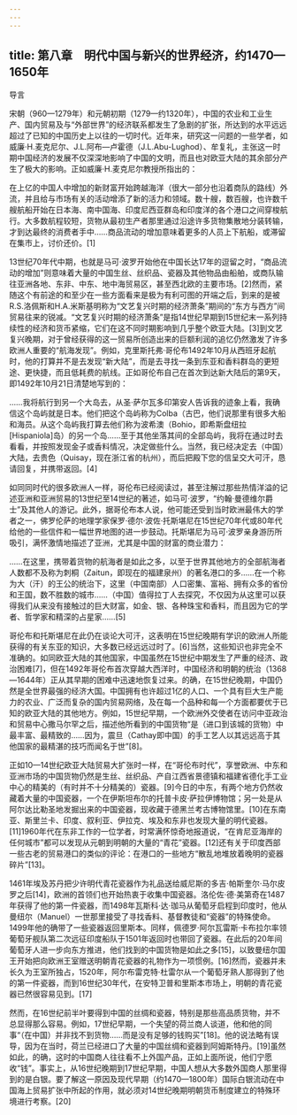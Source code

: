 ```yaml
---
---
---
```

title: 第八章　明代中国与新兴的世界经济，约1470—1650年
---







导言

宋朝（960—1279年）和元朝初期（1279—约1320年），中国的农业和工业生产、国内贸易及与“外部世界”的经济联系都发生了急剧的扩张，所达到的水平远远超过了已知的中国历史上以往的一切时代。近年来，研究这一问题的一些学者，如威廉·H.麦克尼尔、J.L.阿布—卢霍德（J.L.Abu-Lughod）、牟复礼，主张这一时期中国经济的发展不仅深深地影响了中国的文明，而且也对欧亚大陆的其余部分产生了极大的影响。正如威廉·H.麦克尼尔教授所指出的：

在上亿的中国人中增加的新财富开始跨越海洋（很大一部分也沿着商队的路线）外流，并且给与市场有关的活动增添了新的活力和领域。数十艘，数百艘，也许数千艘航船开始在日本海、南中国海、印度尼西亚群岛和印度洋的各个港口之间穿梭航行。大多数航程较短，货物从最初生产者那里通过沿途许多货物集散地分装转输，才到达最终的消费者手中……商品流动的增加意味着更多的人员上下航船，或滞留在集市上，讨价还价。[1]



13世纪70年代中期，也就是马可·波罗开始他在中国长达17年的逗留之时，“商品流动的增加”则意味着大量的中国生丝、丝织品、瓷器及其他物品由船舶，或商队输往亚洲各地、东非、中东、地中海贸易区，甚至西北欧的主要市场。[2]然而，紧随这个有前途的和至少在一些方面看来是极为有利可图的开端之后，到来的是被R.S.洛佩斯和H.A.米斯基明称为“文艺复兴时期的经济萧条”期间的“东方与西方”间贸易往来的锐减。“文艺复兴时期的经济萧条”是指14世纪早期到15世纪末一系列持续性的经济和货币紧缩，它们在这不同时期影响到几乎整个欧亚大陆。[3]到文艺复兴晚期，对于曾经获得的这一贸易所创造出来的巨额利润的追忆仍然激发了许多欧洲人重要的“航海发现”。例如，克里斯托弗·哥伦布1492年10月从西班牙起航时，他的打算并不是去发现“新大陆”，而是去寻找一条到东亚和香料群岛的更短途、更快捷，而且低耗费的航线。正如哥伦布自己在首次到达新大陆后的第9天，即1492年10月21日清楚地写到的：

……我将航行到另一个大岛去，从圣·萨尔瓦多印第安人告诉我的迹象上看，我确信这个岛屿就是日本。他们把这个岛屿称为Colba（古巴，他们说那里有很多大船和海员。从这个岛屿我打算去他们称为波希澳（Bohio，即希斯盘纽拉[Hispaniola]岛）的另一个岛……至于其他坐落其间的全部岛屿，我将在通过时去看看，并按照发现金子或香料情况，决定做些什么。当然，我已经决定去（中国）大陆，去贵色（Quisay，现在浙江省的杭州），而后把殿下您的信呈交大可汗，恳请回复，并携带返回。[4]



如同同时代的很多欧洲人一样，哥伦布已经阅读过，甚至注解过那些热情洋溢的记述亚洲和亚洲贸易的13世纪至14世纪的著述，如马可·波罗，“约翰·曼德维尔爵士”及其他人的游记。此外，据哥伦布本人说，他可能还受到当时欧洲最伟大的学者之一，佛罗伦萨的地理学家保罗·德尔·波佐·托斯堪尼在15世纪70年代或80年代给他的一些信件和一幅世界地图的进一步鼓动。托斯堪尼为马可·波罗亲身游历所吸引，满怀激情地描述了亚洲，尤其是中国的财富的商业潜力：

……在这里，携带着货物的航海者是如此之多，以至于世界其他地方的全部航海者人数都不及称为刺桐（Zaitun，即现在的福建泉州）的著名港口的多……在一个称为大（汗）的王公的统治下，这里（中国南部）人口密集、富裕、拥有众多的省份和王国，数不胜数的城市……（中国）值得拉丁人去探究，不仅因为从这里可以获得我们从来没有接触过的巨大财富，如金、银、各种珠宝和香料，而且因为它的学者、哲学家和精深的占星家……[5]



哥伦布和托斯堪尼在此仍在谈论大可汗，这表明在15世纪晚期有学识的欧洲人所能获得的有关东亚的知识，大多数已经远远过时了。[6]当然，这些知识也非完全不准确的。如同欧亚大陆的其他国家，中国虽然在15世纪中期发生了严重的经济、政治困难[7]，但在1492年哥伦布首次穿越大西洋时，中国经济和明朝的统治（1368—1644年）正从其早期的困难中迅速地恢复过来。的确，在15世纪晚期，中国仍然是全世界最强的经济大国。中国拥有也许超过1亿的人口、一个具有巨大生产能力的农业、广泛而复杂的国内贸易网络，及在每一个品种和每一个方面都要优于已知的欧亚大陆的其他地方。例如，15世纪早期，一个欧洲外交使者在访问中亚政治和贸易中心撒马尔罕之后，描述他所看到的中国货物“是（进口到该城的货物）中最丰富、最精致的……因为，震旦（Cathay即中国）的手工艺人以其远远高于其他国家的最精湛的技巧而闻名于世”[8]。

正如10—14世纪欧亚大陆贸易大扩张时一样，在“哥伦布时代”，享誉欧洲、中东和亚洲市场的中国货物仍然是生丝、丝织品、产自江西省景德镇和福建省德化手工业中心的精美的（有时并不十分精美的）瓷器。[9]今日的中东，有两个地方仍然收藏着大量的中国瓷器，一个在伊斯坦布尔的托普卡皮·萨拉伊博物馆；另一处是从阿尔达比勒圣地发掘出来的中国瓷器，现收藏于德黑兰考古博物馆里。[10]在东南亚、斯里兰卡、印度、叙利亚、伊拉克、埃及和东非也发现大量的明代瓷器。[11]1960年代在东非工作的一位学者，时常满怀惊奇地报道说，“在肯尼亚海岸的任何城市”都可以发现从元朝到明朝的大量的“青花”瓷器。[12]还有关于印度西部一些古老的贸易港口的类似的评论：在港口的一些地方“散乱地堆放着晚明的瓷器碎片”[13]。

1461年埃及苏丹把少许明代青花瓷器作为礼品送给威尼斯的多吉·帕斯奎尔·马尔皮罗之后[14]，欧洲的首领们也开始热衷于收集中国瓷器。洛伦佐·德·美第奇在1487年获得了他的第一件瓷器，而1498年瓦斯科·达·珈马从葡萄牙启程到印度时，他从曼纽尔（Manuel）一世那里接受了寻找香料、基督教徒和“瓷器”的特殊使命。1499年他的确带了一些瓷器返回里斯本。同样，佩德罗·阿尔瓦雷斯·卡布拉尔率领葡萄牙舰队第二次远征印度船队于1501年返回时也带回了瓷器。在此后的20年间葡萄牙人进一步向东方推进，他们找到的中国货物是如此之多[15]，以致曼纽尔国王开始把向欧洲王室赠送明朝青花瓷器的礼物作为一项惯例。[16]然而，瓷器并未长久为王室所独占，1520年，阿尔布雷克特·杜雷尔从一个葡萄牙熟人那得到了他的第一件瓷器，而到16世纪30年代，在安特卫普和里斯本市场上，明朝的青花瓷器已然很容易见到。[17]

然而，在16世纪前半叶要得到中国的丝绸和瓷器，特别是那些高品质货物，并不总显得那么容易。例如，17世纪早期，一个失望的荷兰商人谈道，他和他的同事“（在中国）并非找不到货物……而是没有足够的钱购买”[18]。他的说法略有误导，因为在当时，荷兰已经进口了大量的中国丝绸和瓷器到阿姆斯特丹。[19]虽然如此，的确，这时的中国商人往往看不上外国产品，正如上面所说，他们宁愿收“钱”。事实上，从16世纪晚期到17世纪早期，中国人想从大多数外国商人那里得到的是白银。要了解这一原因及现代早期（约1470—1800年）国际白银流动在中国海上贸易扩张中所起的作用，就必须对14世纪晚期明朝货币制度建立的特殊环境进行考察。[20]